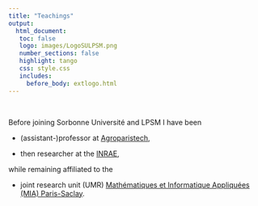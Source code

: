 ```yaml
---
title: "Teachings"
output: 
  html_document:
   toc: false
   logo: images/LogoSULPSM.png
   number_sections: false
   highlight: tango
   css: style.css
   includes:
     before_body: extlogo.html
---
```


<br>

Before joining Sorbonne Université and LPSM I have been

* (assistant-)professor at [Agroparistech](www.agroparistech.fr),

* then researcher at the [INRAE](www.inrae.fr: National Research Institute for Agriculture, Food and the Environment), 

while remaining affiliated to the 

* joint research unit (UMR) [Mathématiques et Informatique Appliquées (MIA) Paris-Saclay](mia-ps.inrae.fr).


